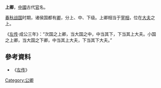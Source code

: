 
'''上卿'''，[[中國|中國]]古代[[官|官]]名。

[[春秋战国|春秋战国]]时期，诸侯国都有[[卿_(官制)|卿]]，分上、中、下级。上卿相当于[[宰相|宰相]]，位在[[大夫_(官名)|大夫]]之上。

《[[左传|左传]]·成公三年》：“次国之上卿，当大国之中，中当其下，下当其上大夫。小国之上卿，当大国之下卿，中当其上大夫，下当其下大夫。”

==參考資料==
*《[[左传|左传]]》
[[Category:公卿|Category:公卿]]